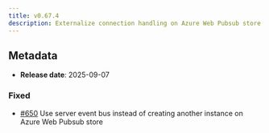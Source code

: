 ```yaml
---
title: v0.67.4
description: Externalize connection handling on Azure Web Pubsub store
---
```


## Metadata

- **Release date**: 2025-09-07

### Fixed

- [#650](https://github.com/InditexTech/weavejs/issues/650) Use server event bus instead of creating another instance on Azure Web Pubsub store
